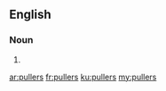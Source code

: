 ==English==

===Noun===
{{head|en|noun plural form}}

# {{plural of|puller|lang=en}}

[[ar:pullers]]
[[fr:pullers]]
[[ku:pullers]]
[[my:pullers]]